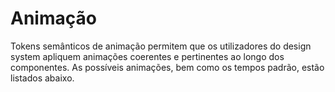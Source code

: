 
<Meta title="Design Tokens/Semântico/Animação" />

# Animação

Tokens semânticos de animação permitem que os utilizadores do design system
apliquem animações coerentes e pertinentes ao longo dos componentes. As 
possíveis animações, bem como os tempos padrão, estão listados abaixo.

<Story of={TokensStories.semanticsMotion} />
